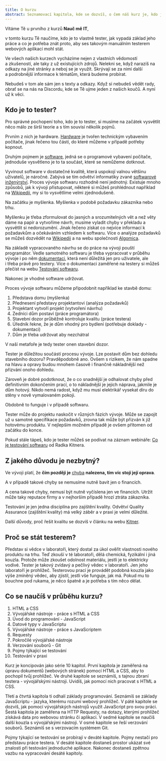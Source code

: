 ```yaml
---
title: O kurzu
abstract: Seznamovací kapitola, kde se dozvíš, o čem náš kurz je, kdo je to tester a co se naučíš.
---
```


Vítáme Tě u prvního z kurzů **Nauč mě IT**,

v tomto kurzu Tě naučíme, kdo je to vlastně tester, jak vypadá základ jeho práce a co je potřeba znát proto, aby ses takovým manuálním testerem webových aplikací mohl stát.

Ve všech našich kurzech vycházíme nejen z vlastních vědomostí a zkušeností, ale taky z už existujících zdrojů. Nelekni se, když narazíš na odkazy na jiné stránky a neboj se je využít. Skrývají se za nimi další a podrobnější informace k tématům, která budeme probírat.

Nebudeš v tom ale sám jen s texty a odkazy. Když si nebudeš vědět rady, obrať se na nás na Discordu, kde se Tě ujme jeden z našich koučů. A nyní už k věci.

## Kdo je to tester?

Pro správné pochopení toho, kdo je to tester, si musíme na začátek vysvětlit něco málo ze širší teorie a s tím souvisí několik pojmů.

Prvním z nich je hardware. [Hardware](https://it-slovnik.cz/pojem/hardware) je tvořen technickým vybavením počítače, jinak řečeno tou částí, do které můžeme v případě potřeby kopnout.

Druhým pojmem je [software](https://it-slovnik.cz/pojem/software), jedná se o programové vybavení počítače, jednoduše vysvětleno je to ta součást, které se nemůžeme dotknout.

Vyvinout software v dostatečné kvalitě, která uspokojí valnou většinu uživatelů, je náročné. Zabývá se tím odvětví informatiky zvané [softwarové inženýrství](http://cs.wikipedia.org/wiki/Softwarov%C3%A9_in%C5%BEen%C3%BDrstv%C3%AD). Proces vývoje softwaru rozhodně není jednotný. Existuje mnoho způsobů, jak k vývoji přistupovat, některé si můžeš prohlédnout například na [Wikipedii](http://cs.wikipedia.org/wiki/Proces_v%C3%BDvoje_softwaru), my si to vysvětlíme velmi zjednodušeně.

Na začátku je myšlenka. Myšlenka v podobě požadavku zákazníka nebo trhu.

Myšlenku je třeba zformulovat do jasných a srozumitelných vět a než věty dáme na papír a vytvoříme návrh, musíme vyladit chyby v překladu a vysvětlit si nedorozumění. Jinak řečeno získat co nejvíce informací k požadavkům a očekáváním vzhledem k softwaru. Více o analýze požadavků se můžeš dozvědět na [Wikipedii](https://cs.wikipedia.org/wiki/Anal%C3%BDza_po%C5%BEadavk%C5%AF) a na webu společnosti [Algomica](http://www.algomica.cz/specifikace_softwaru.htm).

Na základě vypracovaného návrhu se do práce na vývoji pouští programátor. Vedle samotného softwaru je třeba vypracovat v průběhu vývoje i po něm [dokumentaci](http://cs.wikipedia.org/wiki/Dokumentace_k_softwaru), která není důležitá jen pro uživatele, ale i třeba právě pro testery. Více o dokumentaci zaměřené na testery si můžeš přečíst na webu [Testování softwaru](http://testovanisoftwaru.cz/dokumentace-v-testovani/).

Nakonec je vhodné software udržovat.

Proces vývoje softwaru můžeme připodobnit například ke stavbě domu:

1. Představa domu (myšlenka)
2. Přednesení představy projektantovi (analýza požadavků)
3. Projektant vytvoří projekt (vytvoření návrhu)
4. Zedníci dům postaví (práce programátora)
5. Stavební dozor průběžně kontroluje kvalitu (práce testera)
6. Úředník řekne, že je dům vhodný pro bydlení (potřebuje doklady - dokumentaci)
7. Dům je třeba udržovat aby nezchátral

V naší metafoře je tedy tester onen stavební dozor.

Tester je důležitou součástí procesu vývoje. Lze postavit dům bez dohledu stavebního dozoru? Pravděpodobně ano. Ovšem s rizikem, že nám spadne na hlavu a opravy budou mnohem časově i finančně nákladnější než přizvání onoho dohledu.

Zároveň je dobré podotknout, že o co snadnější je odhalovat chyby před definitivním dokončením prací, o to nákladnější je jejich náprava, jakmile je dům hotový. Nikdo nemá radost, když mu musí elektrikář vysekat díru do stěny v nově vymalovaném pokoji.

Obdobně to funguje i v případě softwaru.

Tester může do projektu naskočit v různých fázích vývoje. Může se zapojit už u samotné specifikace požadavků, zrovna tak může být přizván k již hotovému produktu. V nejlepším možném případě je ovšem přítomen od začátku do konce.

Pokud stále tápeš, kdo je tester můžeš se podívat na záznam webináře: [Co je testování softwaru](https://kitner.cz/testovani_softwaru/co-je-testovani-softwaru) od Radka Kitnera.

## Z jakého důvodu je nezbytný?

Ve vývoji platí, že **čím později je** [chyba](https://www.zive.cz/bleskovky/prvni-pocitacovy-bug-byl-zdokumentovan-pred-67-lety/sc-4-a-165356/default.aspx) **nalezena, tím víc stojí její oprava**.

A v případě takové chyby se nemusíme nutně bavit jen o financích.

A cena takové chyby, nemusí být nutně vyčíslena jen ve financích. Utržit může taky reputace firmy a v nejhorším případě hrozí ztráta zákazníka.

Testování je jen jedna disciplína pro zajištění kvality. Odvětví Quality Assurance (zajištění kvality) má velký záběr a v praxi je velmi důležité.

Další důvody, proč řešit kvalitu se dozvíš v článku na webu [Kitner](https://kitner.cz/testovani_softwaru/proc-vyvijet-kvalitni-sw/).

## Proč se stát testerem?

Představ si vědce v laboratoři, který dostal za úkol ověřit vlastnosti nového produktu na trhu. Teď zkouší v té laboratoři, dělá chemická, fyzikální i jiná kouzla. Protože může zkoušet odolnost materiálu, jestli je to elektricky vodivé. Tester je takový zvídavý a pečlivý vědec v laboratoři. Jen jeho laboratoří je prohlížeč. Testerovou prací je provádět podobná kouzla jako výše zmíněný vědec, aby zjistil, jestli vše funguje, jak má. Pokud mu to bouchne pod rukama, je něco špatně a je potřeba s tím něco dělat.

## Co se naučíš v průběhu kurzu?

1. HTML a CSS
2. Vývojářské nástroje - práce s HTML a CSS
3. Úvod do programování - JavaScript
4. Datové typy v JavaScriptu
5. Vývojářské nástroje - práce s JavaScriptem
6. Requesty
7. Pokročilé vývojářské nástroje
8. Verzování souborů - Git
9. Pojmy týkající se testování
10. Testování v praxi

Kurz je koncipován jako série 10 kapitol. První kapitola je zaměřená na úpravu dokumentů (webových stránek) pomocí HTML a CSS, aby to pochopil tvůj prohlížeč. Ve druhé kapitole se seznámíš, s tajnou zbraní testera - vývojářskými nástroji. Uvidíš, jak pomocí nich pracovat s HTML a CSS.

Třetí a čtvrtá kapitola ti odhalí základy programování. Seznámíš se základy JavaScriptu - jazyka, kterému rozumí webový prohlížeč. V páté kapitole se dozvíš, jak pomocí vývojářských nástrojů využít JavaScript pro svou práci. Šestá kapitola je zaměřena na HTTP Requesty, na dotazy, kterými prohlížeč získává data pro webovou stránku či aplikaci. V sedmé kapitole se naučíš další kouzla s vývojářskými nástroji. V osmé kapitole se řeší verzování souborů. Seznámíš se s verzovacím systémem Git.

Pojmy týkající se testování se probírají v deváté kapitole. Pojmy nestačí pro představu práce testera. V desáté kapitole dostaneš prostor ukázat své znalosti při testování jednoduché aplikace. Nakonec dostaneš zpětnou vazbu na vypracování desáté kapitoly.
